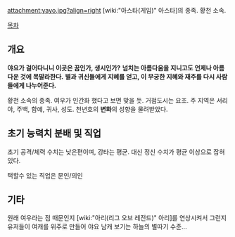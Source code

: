 attachment:yayo.jpg?align=right
[wiki:"아스타(게임)" 아스타]의 종족. 황천 소속.

[[목차]]

== 개요 ==

'''야요가 걸어다니니 이곳은 꿈인가, 생시인가?'''
'''넘치는 아름다움을 지니고도 언제나 아름다운 것에 목말라한다.'''
'''별과 귀신들에게 지혜를 얻고, 이 무궁한 지혜와 재주를 다시 사람들에게 나누어준다.'''

황천 소속의 종족. 여우가 인간화 했다고 보면 맞을 듯.
거점도시는 요조. 주 지역은 서리야, 주백, 함예, 귀사, 성도.
천년호의 '''변화'''의 성향을 물려받았다.

== 초기 능력치 분배 및 직업 ==

초기 공격/체력 수치는 낮은편이며, 강타는 평균. 대신 정신 수치가 평균 이상으로 잡혀있다. 

택할수 있는 직업은 문인/의인

== 기타 ==

원래 여우라는 점 때문인지 [wiki:"아리(리그 오브 레전드)" 아리]를 연상시켜서 그런지 유저들이 여캐를 위주로 만들어 야요 남캐 보기는 하늘의 별따기 수준...

